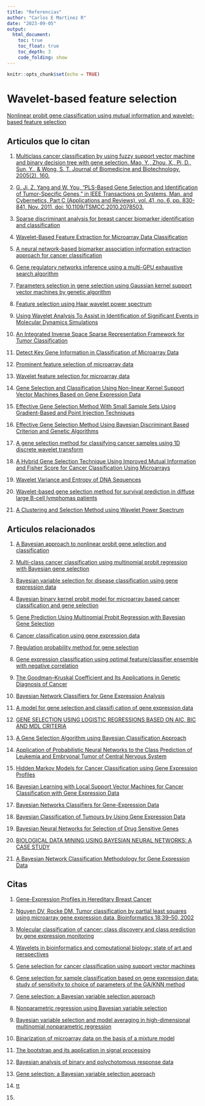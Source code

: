 ```yaml
---
title: "Referencias"
author: "Carlos E Martinez R"
date: "2023-09-05"
output:
  html_document:
    toc: true
    toc_float: true
    toc_depth: 3
    code_folding: show
---
```


```r
knitr::opts_chunk$set(echo = TRUE)
```

# Wavelet-based feature selection

[Nonlinear probit gene classification using mutual information and wavelet-based feature selection](http://gsp.tamu.edu/wp-content/uploads/sites/71/2017/01/pap_JBS_wavelet.pdf) 

## Articulos que lo citan


1. [Multiclass cancer classification by using fuzzy support vector machine and binary decision tree with gene selection. Mao, Y., Zhou, X., Pi, D., Sun, Y., & Wong, S. T. Journal of Biomedicine and Biotechnology, 2005(2), 160.](https://downloads.hindawi.com/journals/specialissues/520210.pdf#page=105)

2. [G. Ji, Z. Yang and W. You, "PLS-Based Gene Selection and Identification of Tumor-Specific Genes," in IEEE Transactions on Systems, Man, and Cybernetics, Part C (Applications and Reviews), vol. 41, no. 6, pp. 830-841, Nov. 2011, doi: 10.1109/TSMCC.2010.2078503.](PENDIENTE)

3. [Sparse discriminant analysis for breast cancer biomarker identification and classification](https://www.sciencedirect.com/science/article/pii/S1002007109002317?ref=pdf_download&fr=RR-2&rr=80225ebe5bbc3473)

4. [Wavelet-Based Feature Extraction for Microarray Data Classification]()

5. [A neural network-based biomarker association information extraction approach for cancer classification]()

6. [Gene regulatory networks inference using a multi-GPU exhaustive search algorithm]()

7. [Parameters selection in gene selection using Gaussian kernel support vector machines by genetic algorithm]()

8. [Feature selection using Haar wavelet power spectrum]()

9. [Using Wavelet Analysis To Assist in Identification of Significant Events in Molecular Dynamics Simulations](https://pubs.acs.org/doi/pdf/10.1021/acs.jcim.5b00727)

10. [An Integrated Inverse Space Sparse Representation Framework for Tumor Classification](https://arxiv.org/pdf/1803.03562.pdf)

11. [Detect Key Gene Information in Classification of Microarray Data](https://link.springer.com/content/pdf/10.1155/2008/612397.pdf)

12. [Prominent feature selection of microarray data]()

13. [Wavelet feature selection for microarray data](https://ieeexplore.ieee.org/abstract/document/4400920)

14. [Gene Selection and Classification Using Non-linear Kernel Support Vector Machines Based on Gene Expression Data](https://ieeexplore.ieee.org/abstract/document/4382018)

15. [Effective Gene Selection Method With Small Sample Sets Using Gradient-Based and Point Injection Techniques](https://ieeexplore.ieee.org/abstract/document/4288072)

16. [Effective Gene Selection Method Using Bayesian Discriminant Based Criterion and Genetic Algorithms](http://www.ee.cityu.edu.hk/~twschow/pubs/papers/57.pdf)

17. [A gene selection method for classifying cancer samples using 1D discrete wavelet transform](https://www.inderscienceonline.com/doi/pdf/10.1504/IJCBDD.2009.030769)

18. [A Hybrid Gene Selection Technique Using Improved Mutual Information and Fisher Score for Cancer Classification Using Microarrays](https://publications.waset.org/10004601/a-hybrid-gene-selection-technique-using-improved-mutual-information-and-fisher-score-for-cancer-classification-using-microarrays)

19. [Wavelet Variance and Entropy of DNA Sequences ](http://www.ijcce.org/papers/20-S020.pdf)

20. [Wavelet-based gene selection method for survival prediction in diffuse large B-cell lymphomas patients](https://www.inderscienceonline.com/doi/abs/10.1504/IJDMB.2015.071556)

21. [A Clustering and Selection Method using Wavelet Power Spectrum ](https://www.iaeng.org/IJCS/issues_v32/issue_4/IJCS_32_4_6.pdf)




## Articulos relacionados

1. [A Bayesian approach to nonlinear probit gene selection and classification](https://gsp.tamu.edu/wp-content/uploads/sites/71/2017/01/pap_Franklin_classification.pdf)

2. [Multi-class cancer classification using multinomial probit regression with Bayesian gene selection](https://gsp.tamu.edu/wp-content/uploads/sites/71/2017/01/pap_IEE_multi-class.pdf)

3. [Bayesian variable selection for disease classification using gene expression data](https://academic.oup.com/bioinformatics/article/26/2/215/209617)

4. [Bayesian binary kernel probit model for microarray based cancer classification and gene selection](https://citeseerx.ist.psu.edu/document?repid=rep1&type=pdf&doi=16016ea614e047ea95a74792faf86b4914190cf6)

5. [Gene Prediction Using Multinomial Probit Regression with Bayesian Gene Selection](https://link.springer.com/content/pdf/10.1155/S1110865704309157.pdf)

6. [Cancer classification using gene expression data](https://citeseerx.ist.psu.edu/document?repid=rep1&type=pdf&doi=17701c791e12f4ce8b0f01c95c4d442d5fc08dc4)

7. [Regulation probability method for gene selection](https://citeseerx.ist.psu.edu/document?repid=rep1&type=pdf&doi=db503940da4da431276b2450e6e7b12d560d5ddc)

8. [Gene expression classification using optimal feature/classifier ensemble with negative correlation](http://sclab.yonsei.ac.kr/publications/Papers/IC/IJCNN2002.pdf)

9. [The Goodman–Kruskal Coefficient and Its
Applications in Genetic Diagnosis of Cancer](https://d1wqtxts1xzle7.cloudfront.net/51566785/tbme.2004.82726720170131-3967-bngm8i-libre.pdf?1485859210=&response-content-disposition=inline%3B+filename%3DThe_Goodman_and_8211_Kruskal_Coefficient.pdf&Expires=1693959403&Signature=EbfeBUR0z0S3O~pY5DThLCLRlhyIAKgSq9GMW5GhUNQZxEZqSgqsGWiaT2c5inhOtOo55jOyiak2SC-5BFQ3WzE2QFjBbSyhTvaI5-W8YiZXOWjRZ4I56k7nwRC-Bk4HOZW9gzlHl9FbMR8Av3d4TanW3CRMwNhsqaOnzVw9ZvdBPrNIcHQcVFOAw80H2wYwIwMpSeqmAGhHpgEF2qVfsFKQyjw95p4PSZKWg~P~XSWNSRPt34GHIqIjrqDof5JpMXXLHpyjx2DGqqGbGZKvUMizIgwDhYJdW1VKN7dPRVsNc0BkGy7aayv8ItjVfA9skOaDcFoVeZ0J702bP~MTbw__&Key-Pair-Id=APKAJLOHF5GGSLRBV4ZA)

10. [Bayesian Network Classifiers for Gene Expression Analysis](https://link.springer.com/chapter/10.1007/0-306-47815-3_8)

11. [A model for gene selection and classifi cation of gene expression data](https://d1wqtxts1xzle7.cloudfront.net/8067466/A_model_for_gene_selection_and_classification_of_gene_expression_data-libre.pdf?1390854069=&response-content-disposition=inline%3B+filename%3DA_model_for_gene_selection_and_classifi.pdf&Expires=1693959414&Signature=d3ZuiMonPcsXPlUBmx5drDKzJJ7B51X1xgNVNnR~9Js8R6Dk9dNuXDmBKRocglh5lUsyED0gKkkpEBS4-m1G0T35iEeBSlQhYcxxpkC1idPXkEeM2S2Qxyp7t6NEUSCKN7mlms9qB-bj7vXOrUPIp-f-559wV2rLiDdY6OuL9WD5f6G6ZhwxfTeEX0h2mxredMaZjPLJSFdEI8GZT6oivfJQ6VANsfPprEJMLNDlFLrGi92S3dFmruQ6Exn4uH-rzi8dfToK6hqKUNTcoIHzh1R~yswmG3K8ObDinaK90umlbL77ICuz6hJ7TOdv~wj4FMdANkGnNeomevGags9Bwg__&Key-Pair-Id=APKAJLOHF5GGSLRBV4ZA)

12. [GENE SELECTION USING LOGISTIC REGRESSIONS
BASED ON AIC, BIC AND MDL CRITERIA](https://gsp.tamu.edu/wp-content/uploads/sites/71/2017/01/pap_NMNC_selection.pdf)

13. [A Gene Selection Algorithm using Bayesian Classification Approach ](https://repository.usp.ac.fj/4816/1/A_gene_selection_algorithm_using_bayesian_classification_approach.pdf)

14. [Application of Probabilistic Neural Networks to the Class Prediction of Leukemia and Embryonal Tumor of Central Nervous System](https://www.infona.pl/resource/bwmeta1.element.springer-99201fd3-3fda-358d-9641-b3ff3e367412)

15. [Hidden Markov Models for Cancer Classification using Gene Expression Profiles](https://www.researchgate.net/profile/Thanh-Nguyen-267/publication/276100753_Hidden_Markov_models_for_cancer_classification_using_gene_expression_profiles/links/5d289d24a6fdcc2462da0811/Hidden-Markov-models-for-cancer-classification-using-gene-expression-profiles.pdf)

16. [Bayesian Learning with Local Support Vector Machines for Cancer Classification with Gene Expression Data](https://inria.hal.science/inria-00177278/document)

17. [Bayesian Networks Classifiers for Gene-Expression Data](https://citeseerx.ist.psu.edu/document?repid=rep1&type=pdf&doi=6e3a8e51e096c28c947842f8a7eea8d7cd3ab3fd)

18. [Bayesian Classification of Tumours by Using Gene Expression Data](https://watermark.silverchair.com/jrsssb_67_2_219.pdf?token=AQECAHi208BE49Ooan9kkhW_Ercy7Dm3ZL_9Cf3qfKAc485ysgAAA2kwggNlBgkqhkiG9w0BBwagggNWMIIDUgIBADCCA0sGCSqGSIb3DQEHATAeBglghkgBZQMEAS4wEQQMz0orVdabfvcfL8XlAgEQgIIDHNfLfBucG45GjY5j5vOz9GSrvTO7x3gPoDx6Yv_MlqS3cZoZujH6ATU4elS7nOu88QincIEPEl1PNHOKC9LkVBZUeIPsskzl1bdy5G-06GZAFzhvdL4cAk8TVzP4UxNNN8AJqSjL_ZCboixdZhwv-g6i7MUZRrYfOV1Zk8uBxN0HJ8pOKJpwjFi0GLulcgF1Y-us_H6sYTQ_1uPirTSV1srSexwS9U1T2J-gZBLCfehQUhwdiUgCrYmIifOeMoLnVaYw2mgHNzusfKmQ68atpmdjk77vR204RMDF74dgNMm0DVWBiWQgQ8-rmw-Z9uY7YQVmGIX6FzEfsSSfw6dSW4VWNvVy5O0Z6UEitYphfHgolrNlJPXdZ204OlNOH8s3TZcGBfWqq8mJBe5RFIbSVzEAp1cVd0a7rtZWX3DnpzqNX8SOpOg56ZRhjPXc91-6Z7BzHngUaCWir4xDGoSmdHSIblMAc9SZtrDY-QOQDuAUpYU5eLvv6SHjvSuX1t2QTkWpd0CIpmMytUqI69u8ESHCvVZ9jwiguWAYlaaiE9dlfZgjhiIsDglCZ6PJVSEJb3TKduzZgtCMhUpA0RHqfBR2mWSPm0SQyRZvXAs5XPt22Bs87kBFO77-q5E9bc-OcACRmtzMDzhrDo5HIc8sSZhcsFJ1lJ-kus_-0SPBVg83Z5QZ9WFgbbiu6mOy8LpWR871TLYcCOEmTfnfznqi8MA3OUVMYSsx20WHaGKfEqHbSFX8EoAnNTflggZKgmvzufiw9RKrE575NCDVcXk4JF-v1EP1XEXayzFYvVkhrnVsZnYjLMoDwBPL6MbN6eSBy754gWqJpif5ykHTeAnHtzgQIcZGoyQtxJ7CyNrud_Nb6BzHYQfmGAVLre46yoN9_aDLThV5aDDTPUxgjsWIYOAGInJM5VOjJBMHAa7bk6RSiWrSgTo7kgt4tSImWUcVu3M9XAb7aEyCmq0kjb3CAns7-_6zdFOPFbKYaXcJ6D9-o2pr774MTGoWaUcAUFHry7N5YTOpqPBjnHh4GglKXtV19Chwn87Lz2Gdu0c)

19. [Bayesian Neural Networks for Selection of Drug Sensitive Genes](https://www.ncbi.nlm.nih.gov/pmc/articles/PMC6660200/pdf/nihms-1501136.pdf)

20. [BIOLOGICAL DATA MINING USING BAYESIAN NEURAL NETWORKS: A CASE STUDY](https://citeseerx.ist.psu.edu/document?repid=rep1&type=pdf&doi=17f274fafb1423fe245758aa9b373767cb751d7f)

21. [A Bayesian Network Classification Methodology for Gene Expression Data](https://www.bx.psu.edu/old/courses/bx-fall04/bayes1.pdf)

## Citas

1. [Gene-Expression Profiles in Hereditary Breast Cancer]()

2. [Nguyen DV, Rocke DM, Tumor classification by partial least squares using microarray gene expression data, Bioinformatics 18:39–50, 2002]()

3. [Molecular classification of cancer: class discovery and class prediction by gene expression monitoring]()

4. [Wavelets in bioinformatics and computational biology: state of art and perspectives](https://watermark.silverchair.com/bioinformatics_19_1_2.pdf?token=AQECAHi208BE49Ooan9kkhW_Ercy7Dm3ZL_9Cf3qfKAc485ysgAAA3kwggN1BgkqhkiG9w0BBwagggNmMIIDYgIBADCCA1sGCSqGSIb3DQEHATAeBglghkgBZQMEAS4wEQQMqwkcQddTOEd1j82jAgEQgIIDLOQBOxR0FWzGlwX0zNZD5r4F581gPLGAC1GqJZ5zMKVMRyCXeGEwxD0PNl5uN2jEpJtluukiaQ6PYqbs4Gww4wV-WSlwc3PkKlTcthj09WlaWAGYxA-8PNU59iMC560CLmGJcI2EF8ik3SyIqcdW30M-IegKr-1zTvylfmUZmTuAKdfNK2YVcA8sIhdq5d27EE29Gn5OfkibE4SNKWAAvOUFrwblstUDDnim1ZcWt-3l0r32G_3ileMYLZ7WvgqJgZQOKOagg6W3mRumqhGZeR3gyO5DzwrhWIq0IuDJlUetcFUaE8JMWT-MYwCNkJ_J3sBIVvLW-9I0CUk6YFhWhzYixNHZdjQm0mcP3XEnxz-d_XZjfSsgciRuviXJjfdYvMIYgf-Z8tDH6KNn5T6SDBiM9bpFdvVTJmEQJdRS3pzjR-1KJWmOozJ-r_f5lKj0tn2ooHTf80fnCRj6Rnzv63SVpOzrHDjlesjSsdVF3e1ei1cqQOFzcSt5Gedmos0V-LcesmMcqdCGb9ZipF5Oal9mXGhccE16aRVY89ZEQ1my6GEp_ouOHA15fzCM0wofx-uERwCWtAT3Jr5mxOXb-J7U2JdzJA9G5B9bzpccXKH-WWJzuNuFTirZic4ZkDQC4lYUYdnk3D-HQyYli4JtuBTED1tWW_1iCK_18ioF4Q_cNZvxg_H7eXE99TVDCzXjOpJX3kyvof_Ayks5vDMjQW9ySOKidIgdMcjdq1pPRPOonTzwpJClCLCnGUDuZd1qYzB_iYMTGkmD1g8Hanqy_oeC5ChXArFGDy6lIIds1GJDSWuFLe4AMP0ev7q4H5KLnnRtbjXtq3G7f2nUJtCm1MAinZbiA9HuyELpU-dDes0Md1gAO9YDzIYxbl3bezyhnm_s2nKpbe2imoLX5l9-PYtZyoj5j8RKpzX80bGsTLiOhoHxyoYt0K0c66MKpu3c0GgeMaEx7qelYxC6x7ZkP_B5yBgU4AmS6kx9qdkSp3SDO-8XoF4LjezVHMZhDoQlKYa6N4dJWFPOZ9EvpTVrsSrNOPF2gMMjhf3mPRx7FTh3LKNBLHPAMlKjVpyK)

5. [Gene selection for cancer classification using support vector machines](https://link.springer.com/content/pdf/10.1023/a:1012487302797.pdf)

6. [Gene selection for sample classification based on gene expression data: study of sensitivity to choice of parameters of the GA/KNN method]()

7. [Gene selection: a Bayesian variable selection approach]()

8. [Nonparametric regression using Bayesian variable selection](https://d1wqtxts1xzle7.cloudfront.net/51629244/Nonparametric_regression_using_Bayesian_20170203-6550-1y6k23l-libre.pdf?1486183008=&response-content-disposition=inline%3B+filename%3DNonparametric_regression_using_Bayesian.pdf&Expires=1693966114&Signature=ZSmA-DgJdNctkBbwyYOdC-zlqHRQSjdd7tYDk-HnFXqyj5ckkTYWN563Pfs9MKZqzh9OT0wC15wqdLxQKba123k0Rzi9yZp3mzA6MTLGVDl8GORTpvF7aIw3ZN-EnUUEWnujB8OLQbDfB-hZYzR5EXDeGZHjYunhoAKJvTiPoWkQEl9cWKaPQ1la6fGjdwIbKil4H9qzrsgyJOm76ZoydPcSUbgmW6LiM2fnq5KGdtev5pG9QZbq9wyAbHcUIkT4Moc9x1vijhoMmZHx56w4T0yo5jB8lJdDw4PDGC-GRGs1CgLeW4STrS-8wewA1GzeZDkH0uVkH70yeNYBi-eByQ__&Key-Pair-Id=APKAJLOHF5GGSLRBV4ZA)

9. [Bayesian variable selection and model averaging in high-dimensional multinomial nonparametric regression]()

10. [Binarization of microarray data on the basis of a mixture model]()

11. [The bootstrap and its application in signal processing]()

12. [Bayesian analysis of binary and polychotomous response data](https://apps.olin.wustl.edu/faculty/chib/papers/albertchib93.pdf)

13. [Gene selection: a Bayesian variable selection approach]()

14. [tt]()

15. []()













